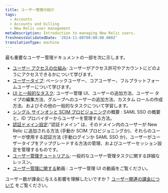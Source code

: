 ```yaml
---
title: ユーザー管理の紹介
tags:
  - Accounts
  - Accounts and billing
  - New Relic user management
metaDescription: Introduction to managing New Relic users.
freshnessValidatedDate: '2024-11-08T00:00:00.000Z'
translationType: machine
---
```


最も重要なユーザー管理ドキュメントの一部を次に示します。

* [ユーザー アクセスの仕組み](/docs/accounts/accounts-billing/new-relic-one-user-management/user-management-concepts): ユーザーがアクセス許可やアカウントにどのようにアクセスできるかについて学びます。
* [ユーザータイプ](/docs/accounts/accounts-billing/new-relic-one-user-management/user-type): ベーシックユーザー、コアユーザー、フルプラットフォームユーザーについて学びます。
* [UI と一般的なタスク](/docs/accounts/accounts-billing/new-relic-one-user-management/user-management-ui-and-tasks/): ユーザー管理 UI、ユーザーの追加方法、ユーザー タイプの編集方法、グループへのユーザーの追加方法、カスタム ロールの作成方法、およびその他の一般的なタスクについて学習します。
* [シングル サインオンと SCIM プロビジョニング](/docs/accounts/accounts-billing/new-relic-one-user-management/introduction-saml-scim)の概要 : SAML SSO の概要と、ID プロバイダーからユーザーを管理する方法。
* [認証ドメイン設定](/docs/accounts/accounts-billing/new-relic-one-pricing-users/configure-authentication-domains):&quot;認証ドメイン&quot; は、そのドメイン内のユーザーが New Relic に追加される方法 (手動か SCIM プロビジョニングか)、それらのユーザーが使用する認証方法 (手動ログインか SAML SSO か)、ユーザーがユーザータイプをアップグレードする方法の管理、およびユーザーセッション設定を管理するものです。
* [ユーザー管理チュートリアル](/docs/accounts/accounts-billing/new-relic-one-user-management/tutorial-add-new-user-groups-roles-new-relic-one-user-model): 一般的なユーザー管理タスクに関する詳細なレッスン。
* [ユーザー管理に関する](/docs/accounts/accounts-billing/new-relic-one-user-management/user-mgmt-videos)動画 : ユーザー管理 UI の動画をご覧ください。

ユーザー数が課金に与える影響を理解したいですか？ [ユーザー関連の課金について](/docs/accounts/accounts-billing/new-relic-one-pricing-users/new-relic-one-pricing-billing#user-count) をご覧ください。